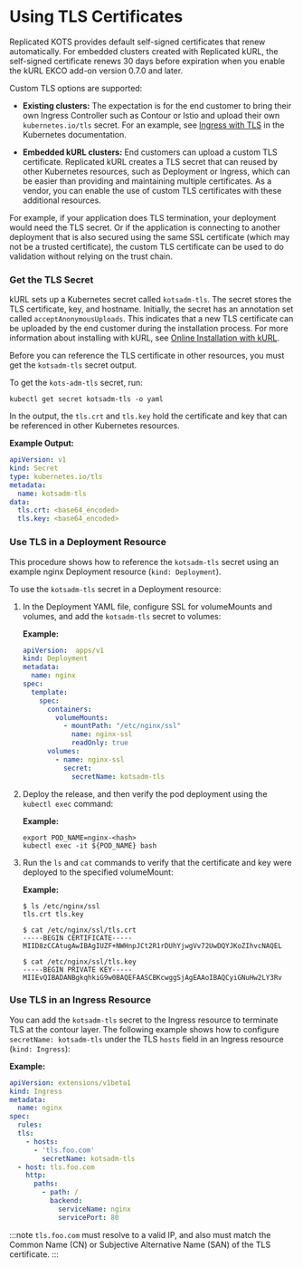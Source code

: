 
# Using TLS Certificates

<KurlAvailability/>

Replicated KOTS provides default self-signed certificates that renew automatically. For embedded clusters created with Replicated kURL, the self-signed certificate renews 30 days before expiration when you enable the kURL EKCO add-on version 0.7.0 and later.

Custom TLS options are supported:

- **Existing clusters:** The expectation is for the end customer to bring their own Ingress Controller such as Contour or Istio and upload their own `kubernetes.io/tls` secret. For an example, see [Ingress with TLS](https://kubernetes.io/docs/concepts/services-networking/ingress/#tls) in the Kubernetes documentation.

- **Embedded kURL clusters:** End customers can upload a custom TLS certificate. Replicated kURL creates a TLS secret that can reused by other Kubernetes resources, such as Deployment or Ingress, which can be easier than providing and maintaining multiple certificates. As a vendor, you can enable the use of custom TLS certificates with these additional resources.

For example, if your application does TLS termination, your deployment would need the TLS secret. Or if the application is connecting to another deployment that is also secured using the same SSL certificate (which may not be a trusted certificate), the custom TLS certificate can be used to do validation without relying on the trust chain.

### Get the TLS Secret

kURL sets up a Kubernetes secret called `kotsadm-tls`. The secret stores the TLS certificate, key, and hostname. Initially, the secret has an annotation set called `acceptAnonymousUploads`. This indicates that a new TLS certificate can be uploaded by the end customer during the installation process. For more information about installing with kURL, see [Online Installation with kURL](/enterprise/installing-kurl).

Before you can reference the TLS certificate in other resources, you must get the `kotsadm-tls` secret output.

To get the `kots-adm-tls` secret, run:

```shell
kubectl get secret kotsadm-tls -o yaml
```

In the output, the `tls.crt` and `tls.key` hold the certificate and key that can be referenced in other Kubernetes resources.

**Example Output:**

```yaml
apiVersion: v1
kind: Secret
type: kubernetes.io/tls
metadata:
  name: kotsadm-tls
data:
  tls.crt: <base64_encoded>
  tls.key: <base64_encoded>
```

### Use TLS in a Deployment Resource

This procedure shows how to reference the `kotsadm-tls` secret using an example nginx Deployment resource (`kind: Deployment`).

To use the `kotsadm-tls` secret in a Deployment resource:

1. In the Deployment YAML file, configure SSL for volumeMounts and volumes, and add the `kotsadm-tls` secret to volumes:

   **Example:**

   ```yaml
   apiVersion:  apps/v1
   kind: Deployment
   metadata:
     name: nginx
   spec:
     template:
       spec:
         containers:
           volumeMounts:
             - mountPath: "/etc/nginx/ssl"
               name: nginx-ssl
               readOnly: true
         volumes:
           - name: nginx-ssl
             secret:
               secretName: kotsadm-tls
   ```

1. Deploy the release, and then verify the pod deployment using the `kubectl exec` command:

   **Example:**

   ```shell
   export POD_NAME=nginx-<hash>
   kubectl exec -it ${POD_NAME} bash
   ```

1. Run the `ls` and `cat` commands to verify that the certificate and key were deployed to the specified volumeMount:

   **Example:**

   ```shell
   $ ls /etc/nginx/ssl
   tls.crt tls.key

   $ cat /etc/nginx/ssl/tls.crt
   -----BEGIN CERTIFICATE-----
   MIID8zCCAtugAwIBAgIUZF+NWHnpJCt2R1rDUhYjwgVv72UwDQYJKoZIhvcNAQEL

   $ cat /etc/nginx/ssl/tls.key
   -----BEGIN PRIVATE KEY-----
   MIIEvQIBADANBgkqhkiG9w0BAQEFAASCBKcwggSjAgEAAoIBAQCyiGNuHw2LY3Rv
   ```

### Use TLS in an Ingress Resource

You can add the `kotsadm-tls` secret to the Ingress resource to terminate TLS at the contour layer. The following example shows how to configure `secretName: kotsadm-tls` under the TLS `hosts` field in an Ingress resource (`kind: Ingress`):

**Example:**

```yaml
apiVersion: extensions/v1beta1
kind: Ingress
metadata:
  name: nginx
spec:
  rules:
  tls:
    - hosts:
      - 'tls.foo.com'
        secretName: kotsadm-tls
  - host: tls.foo.com
    http:
      paths:
        - path: /
          backend:
            serviceName: nginx
            servicePort: 80
```
:::note
`tls.foo.com` must resolve to a valid IP, and also must match the Common Name (CN) or Subjective Alternative Name (SAN) of the TLS certificate.
:::
